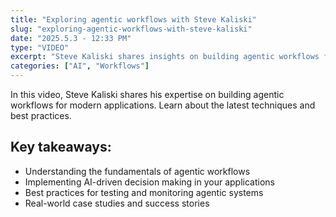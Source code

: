 ```yaml
---
title: "Exploring agentic workflows with Steve Kaliski"
slug: "exploring-agentic-workflows-with-steve-kaliski"
date: "2025.5.3 - 12:33 PM"
type: "VIDEO"
excerpt: "Steve Kaliski shares insights on building agentic workflows for modern applications."
categories: ["AI", "Workflows"]
---
```


In this video, Steve Kaliski shares his expertise on building agentic workflows for modern applications. Learn about the latest techniques and best practices.

## Key takeaways:

* Understanding the fundamentals of agentic workflows
* Implementing AI-driven decision making in your applications
* Best practices for testing and monitoring agentic systems
* Real-world case studies and success stories
